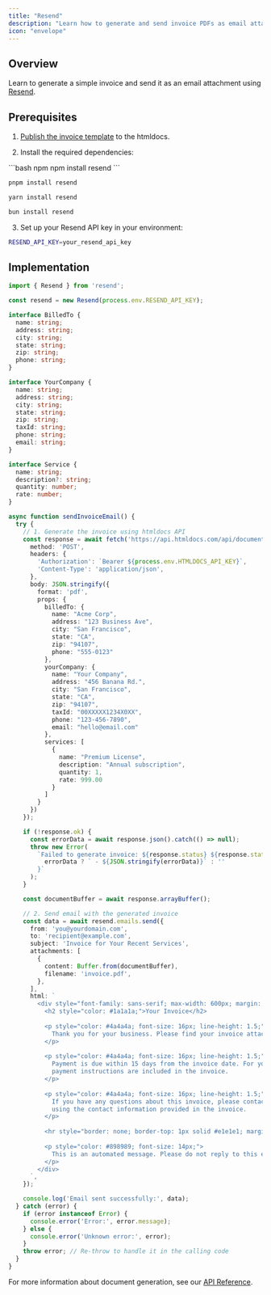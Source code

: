 ```yaml
---
title: "Resend"
description: "Learn how to generate and send invoice PDFs as email attachments using Resend"
icon: "envelope"
---
```


## Overview

Learn to generate a simple invoice and send it as an email attachment using [Resend](https://resend.com).

## Prerequisites

1. [Publish the invoice template](/usage/publishing-to-the-cloud) to the htmldocs.

2. Install the required dependencies:

<CodeGroup>
```bash npm
npm install resend
```

```bash pnpm
pnpm install resend
```

```bash yarn
yarn install resend
```

```bash bun
bun install resend
```
</CodeGroup>

3. Set up your Resend API key in your environment:

```bash
RESEND_API_KEY=your_resend_api_key
```

## Implementation

```typescript
import { Resend } from 'resend';

const resend = new Resend(process.env.RESEND_API_KEY);

interface BilledTo {
  name: string;
  address: string;
  city: string;
  state: string;
  zip: string;
  phone: string;
}

interface YourCompany {
  name: string;
  address: string;
  city: string;
  state: string;
  zip: string;
  taxId: string;
  phone: string;
  email: string;
}

interface Service {
  name: string;
  description?: string;
  quantity: number;
  rate: number;
}

async function sendInvoiceEmail() {
  try {
    // 1. Generate the invoice using htmldocs API
    const response = await fetch('https://api.htmldocs.com/api/documents/invoice', {
      method: 'POST',
      headers: {
        'Authorization': `Bearer ${process.env.HTMLDOCS_API_KEY}`,
        'Content-Type': 'application/json',
      },
      body: JSON.stringify({
        format: 'pdf',
        props: {
          billedTo: {
            name: "Acme Corp",
            address: "123 Business Ave",
            city: "San Francisco",
            state: "CA",
            zip: "94107",
            phone: "555-0123"
          },
          yourCompany: {
            name: "Your Company",
            address: "456 Banana Rd.",
            city: "San Francisco",
            state: "CA",
            zip: "94107",
            taxId: "00XXXXX1234X0XX",
            phone: "123-456-7890",
            email: "hello@email.com"
          },
          services: [
            {
              name: "Premium License",
              description: "Annual subscription",
              quantity: 1,
              rate: 999.00
            }
          ]
        }
      })
    });

    if (!response.ok) {
      const errorData = await response.json().catch(() => null);
      throw new Error(
        `Failed to generate invoice: ${response.status} ${response.statusText}${
          errorData ? ` - ${JSON.stringify(errorData)}` : ''
        }`
      );
    }

    const documentBuffer = await response.arrayBuffer();

    // 2. Send email with the generated invoice
    const data = await resend.emails.send({
      from: 'you@yourdomain.com',
      to: 'recipient@example.com',
      subject: 'Invoice for Your Recent Services',
      attachments: [
        {
          content: Buffer.from(documentBuffer),
          filename: 'invoice.pdf',
        },
      ],
      html: `
        <div style="font-family: sans-serif; max-width: 600px; margin: 0 auto;">
          <h2 style="color: #1a1a1a;">Your Invoice</h2>
          
          <p style="color: #4a4a4a; font-size: 16px; line-height: 1.5;">
            Thank you for your business. Please find your invoice attached to this email.
          </p>
          
          <p style="color: #4a4a4a; font-size: 16px; line-height: 1.5;">
            Payment is due within 15 days from the invoice date. For your convenience, 
            payment instructions are included in the invoice.
          </p>
          
          <p style="color: #4a4a4a; font-size: 16px; line-height: 1.5;">
            If you have any questions about this invoice, please contact our billing department 
            using the contact information provided in the invoice.
          </p>
          
          <hr style="border: none; border-top: 1px solid #e1e1e1; margin: 30px 0;" />
          
          <p style="color: #898989; font-size: 14px;">
            This is an automated message. Please do not reply to this email.
          </p>
        </div>
      `,
    });

    console.log('Email sent successfully:', data);
  } catch (error) {
    if (error instanceof Error) {
      console.error('Error:', error.message);
    } else {
      console.error('Unknown error:', error);
    }
    throw error; // Re-throw to handle it in the calling code
  }
}
```

For more information about document generation, see our [API Reference](/api-reference/generate-document). 